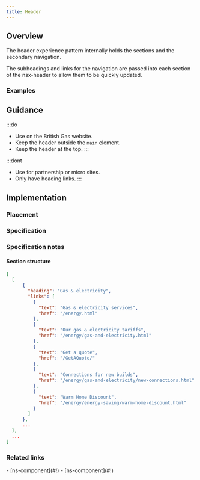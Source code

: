 ```yaml
---
title: Header
---
```




## Overview

<CompDetails name={componentName} />

The header experience pattern internally holds the sections and the secondary navigation.

The subheadings and links for the navigation are passed into each section of the nsx-header to allow them to be quickly updated.

### Examples

<ExampleViewer type="standard" />

## Guidance

:::do
- Use on the British Gas website.
- Keep the header outside the `main` element.
- Keep the header at the top.
:::

:::dont
- Use for partnership or micro sites.
- Only have heading links.
:::

## Implementation

### Placement

<Placement name={componentName} />

### Specification

<Specification name={componentName} />

### Specification notes

#### Section structure

```json
[
  [
      {
        "heading": "Gas & electricity",
        "links": [
          {
            "text": "Gas & electricity services",
            "href": "/energy.html"
          },
          {
            "text": "Our gas & electricity tariffs",
            "href": "/energy/gas-and-electricity.html"
          },
          {
            "text": "Get a quote",
            "href": "/GetAQuote/"
          },
          {
            "text": "Connections for new builds",
            "href": "/energy/gas-and-electricity/new-connections.html"
          },
          {
            "text": "Warm Home Discount",
            "href": "/energy/energy-saving/warm-home-discount.html"
          }
        ]
      },
      ...
  ],
  ...
]
```

### Related links

<RelatedLinks name={componentName}>
- [ns-component](#!)
- [ns-component](#!)
</RelatedLinks>

